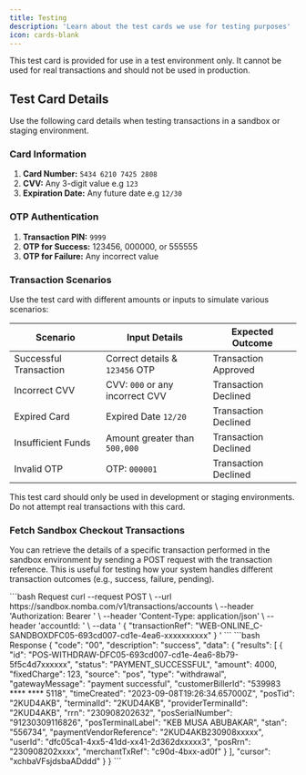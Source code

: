 ```yaml
---
title: Testing
description: 'Learn about the test cards we use for testing purposes'
icon: cards-blank
---
```


<Info>
   This test card is provided for use in a test environment only. It cannot be used for real transactions and should not be used in production.  
</Info>

## Test Card Details

Use the following card details when testing transactions in a sandbox or staging environment.

### Card Information
1. **Card Number:** `5434 6210 7425 2808`
3. **CVV:** Any 3-digit value e.g `123`
4. **Expiration Date:** Any future date e.g `12/30`

### OTP Authentication
1. **Transaction PIN:** `9999`
1. **OTP for Success:** 123456, 000000, or 555555
2. **OTP for Failure:** Any incorrect value

### Transaction Scenarios
Use the test card with different amounts or inputs to simulate various scenarios:

| Scenario                | Input Details                     | Expected Outcome |
|-------------------------|----------------------------------|------------------|
| Successful Transaction  | Correct details & `123456` OTP   | Transaction Approved |
| Incorrect CVV           | CVV: `000` or any incorrect CVV  | Transaction Declined |
| Expired Card            | Expired Date `12/20`             | Transaction Declined |
| Insufficient Funds      | Amount greater than `500,000`    | Transaction Declined |
| Invalid OTP             | OTP: `000001`                    | Transaction Declined |

<Warning>
   This test card should only be used in development or staging environments. Do not attempt real transactions with this card.
</Warning>


### Fetch Sandbox Checkout Transactions
You can retrieve the details of a specific transaction performed in the sandbox environment by sending a POST request with the transaction reference. This is useful for testing how your system handles different transaction outcomes (e.g., success, failure, pending).

<CodeGroup>
   ```bash Request
      curl --request POST \
      --url https://sandbox.nomba.com/v1/transactions/accounts \
      --header 'Authorization: Bearer <token>' \
      --header 'Content-Type: application/json' \
      --header 'accountId: <accountid>' \
      --data '
         {
            "transactionRef": "WEB-ONLINE_C-SANDBOXDFC05-693cd007-cd1e-4ea6-xxxxxxxxxx" 
         }
      '
   ```
   ```bash Response
      {
         "code": "00",
         "description": "success",
         "data": {
            "results": [
                  {
                     "id": "POS-WITHDRAW-DFC05-693cd007-cd1e-4ea6-8b79-5f5c4d7xxxxxx",
                     "status": "PAYMENT_SUCCESSFUL",
                     "amount": 4000,
                     "fixedCharge": 123,
                     "source": "pos",
                     "type": "withdrawal",
                     "gatewayMessage": "payment successful",
                     "customerBillerId": "539983 **** **** 5118",
                     "timeCreated": "2023-09-08T19:26:34.657000Z",
                     "posTid": "2KUD4AKB",
                     "terminalId": "2KUD4AKB",
                     "providerTerminalId": "2KUD4AKB",
                     "rrn": "230908202632",
                     "posSerialNumber": "91230309116826",
                     "posTerminalLabel": "KEB MUSA ABUBAKAR",
                     "stan": "556734",
                     "paymentVendorReference": "2KUD4AKB230908xxxxx",
                     "userId": "dfc05ca1-4xx5-41dd-xx41-2d362dxxxxx3",
                     "posRrn": "230908202xxxx",
                     "merchantTxRef": "c90d-4bxx-ad0f"
                  }
            ],
            "cursor": "xchbaVFsjdsbaADddd"
         }
      }
   ```
</CodeGroup>
